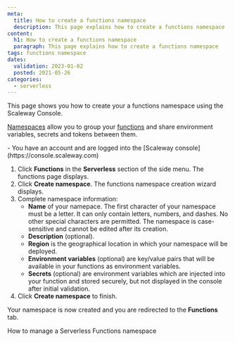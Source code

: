 ```yaml
---
meta:
  title: How to create a functions namespace
  description: This page explains how to create a functions namespace
content:
  h1: How to create a functions namespace
  paragraph: This page explains how to create a functions namespace
tags: functions namespace 
dates:
  validation: 2023-01-02
  posted: 2021-05-26
categories:
  - serverless
---
```


This page shows you how to create your a functions namespace using the Scaleway Console.

[Namespaces](/serverless/functions/concepts/#namespace) allow you to group your [functions](/serverless/functions/concepts/#function) and share environment variables, secrets and tokens between them.

<Macro id="iam-requirements" />

<Message type="requirement">
  - You have an account and are logged into the [Scaleway console](https://console.scaleway.com)
</Message>

1. Click **Functions** in the **Serverless** section of the side menu. The functions page displays.
2. Click **Create namespace**. The functions namespace creation wizard displays.
3. Complete namespace information:
    - **Name** of your namepace. The first character of your namespace must be a letter. It can only contain letters, numbers, and dashes. No other special characters are permitted. The namespace is case-sensitive and cannot be edited after its creation.
    - **Description** (optional).
    - **Region** is the geographical location in which your namespace will be deployed.
    - **Environment variables** (optional) are key/value pairs that will be available in your functions as environment variables.
    - **Secrets** (optional) are environment variables which are injected into your function and stored securely, but not displayed in the console after initial validation.
4. Click **Create namespace** to finish.

Your namespace is now created and you are redirected to the **Functions** tab.

<Navigation title="See Also">
  <NextButton to="/serverless/functions/how-to/manage-a-functions-namespace/">How to manage a Serverless Functions namespace</NextButton>
</Navigation>

